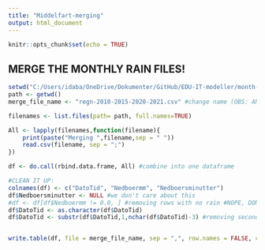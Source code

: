 ```yaml
---
title: "Middelfart-merging"
output: html_document
---
```


```r
knitr::opts_chunk$set(echo = TRUE)
```


## MERGE THE MONTHLY RAIN FILES!

```r
setwd("C:/Users/idaba/OneDrive/Dokumenter/GitHub/EDU-IT-modeller/month-data/alle") #change wd
path <- getwd()
merge_file_name <- "regn-2010-2015-2020-2021.csv" #change name (OBS: AND ALSO CHANGE NAME IN NETLOGO SCRIPT)

filenames <- list.files(path= path, full.names=TRUE)

All <- lapply(filenames,function(filename){
    print(paste("Merging ",filename,sep = " "))
    read.csv(filename, sep = ";")
})

df <- do.call(rbind.data.frame, All) #combine into one dataframe

#CLEAN IT UP:
colnames(df) <- c("DatoTid", "Nedboermm", "Nedboersminutter")
df$Nedboersminutter <- NULL #we don't care about this
#df <- df[df$Nedboermm != 0.0, ] #removing rows with no rain #NOPE, DON'T DO THIS! - done in NL instead
df$DatoTid <- as.character(df$DatoTid)
df$DatoTid <- substr(df$DatoTid,1,nchar(df$DatoTid)-3) #removing second ":00" from the time


write.table(df, file = merge_file_name, sep = ",", row.names = FALSE, col.names = FALSE) #save merged csv
```

